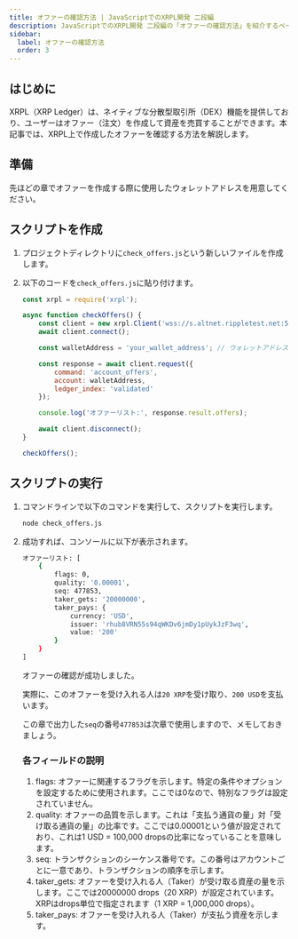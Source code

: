 ```yaml
---
title: オファーの確認方法 | JavaScriptでのXRPL開発 二段編
description: JavaScriptでのXRPL開発 二段編の「オファーの確認方法」を紹介するページです。
sidebar:
  label: オファーの確認方法
  order: 3
---
```



## はじめに

XRPL（XRP Ledger）は、ネイティブな分散型取引所（DEX）機能を提供しており、ユーザーはオファー（注文）を作成して資産を売買することができます。本記事では、XRPL上で作成したオファーを確認する方法を解説します。

## 準備

先ほどの章でオファーを作成する際に使用したウォレットアドレスを用意してください。

## スクリプトを作成

<Steps>

1. プロジェクトディレクトリに`check_offers.js`という新しいファイルを作成します。
2. 以下のコードを`check_offers.js`に貼り付けます。

    ```javascript
    const xrpl = require('xrpl');

    async function checkOffers() {
        const client = new xrpl.Client('wss://s.altnet.rippletest.net:51233');
        await client.connect();

        const walletAddress = 'your_wallet_address'; // ウォレットアドレスを入力

        const response = await client.request({
            command: 'account_offers',
            account: walletAddress,
            ledger_index: 'validated'
        });

        console.log('オファーリスト:', response.result.offers);

        await client.disconnect();
    }

    checkOffers();
    ```

</Steps>

## スクリプトの実行

<Steps>

1. コマンドラインで以下のコマンドを実行して、スクリプトを実行します。

    ```bash
    node check_offers.js
    ```
    
2. 成功すれば、コンソールに以下が表示されます。

    ```bash
    オファーリスト: [
        {
            flags: 0,
            quality: '0.00001',
            seq: 477853,
            taker_gets: '20000000',
            taker_pays: {
                currency: 'USD',
                issuer: 'rhub8VRN55s94qWKDv6jmDy1pUykJzF3wq',
                value: '200'
            }
        }
    ]
    ```
    
    オファーの確認が成功しました。

    実際に、このオファーを受け入れる人は`20 XRP`を受け取り、`200 USD`を支払います。

    この章で出力した`seq`の番号`477853`は次章で使用しますので、メモしておきましょう。

    ### 各フィールドの説明

    1. flags: オファーに関連するフラグを示します。特定の条件やオプションを設定するために使用されます。ここでは0なので、特別なフラグは設定されていません。
    2. quality: オファーの品質を示します。これは「支払う通貨の量」対「受け取る通貨の量」の比率です。ここでは0.00001という値が設定されており、これは1 USD = 100,000 dropsの比率になっていることを意味します。
    3. seq: トランザクションのシーケンス番号です。この番号はアカウントごとに一意であり、トランザクションの順序を示します。
    4. taker_gets: オファーを受け入れる人（Taker）が受け取る資産の量を示します。ここでは20000000 drops（20 XRP）が設定されています。XRPはdrops単位で指定されます（1 XRP = 1,000,000 drops）。
    5. taker_pays: オファーを受け入れる人（Taker）が支払う資産を示します。

</Steps>